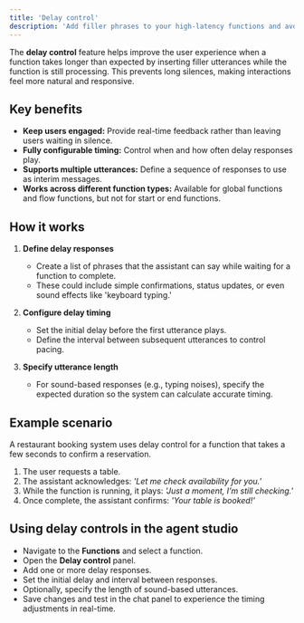 ```yaml
---
title: 'Delay control'
description: 'Add filler phrases to your high-latency functions and avoid any long silences.'
---
```


The **delay control** feature helps improve the user experience when a function takes longer than expected by inserting filler utterances while the function is still processing. This prevents long silences, making interactions feel more natural and responsive.

## Key benefits

- **Keep users engaged:** Provide real-time feedback rather than leaving users waiting in silence.
- **Fully configurable timing:** Control when and how often delay responses play.
- **Supports multiple utterances:** Define a sequence of responses to use as interim messages.
- **Works across different function types:** Available for global functions and flow functions, but not for start or end functions.

## How it works

1. **Define delay responses**
   - Create a list of phrases that the assistant can say while waiting for a function to complete.
   - These could include simple confirmations, status updates, or even sound effects like 'keyboard typing.'

2. **Configure delay timing**
   - Set the initial delay before the first utterance plays.
   - Define the interval between subsequent utterances to control pacing.

3. **Specify utterance length**
   - For sound-based responses (e.g., typing noises), specify the expected duration so the system can calculate accurate timing.

## Example scenario

A restaurant booking system uses delay control for a function that takes a few seconds to confirm a reservation.

1. The user requests a table.
2. The assistant acknowledges: *'Let me check availability for you.'*
3. While the function is running, it plays: *'Just a moment, I’m still checking.'*
4. Once complete, the assistant confirms: *'Your table is booked!'*

## Using delay controls in the agent studio

- Navigate to the **Functions** and select a function.
- Open the **Delay control** panel.
- Add one or more delay responses.
- Set the initial delay and interval between responses.
- Optionally, specify the length of sound-based utterances.
- Save changes and test in the chat panel to experience the timing adjustments in real-time.
